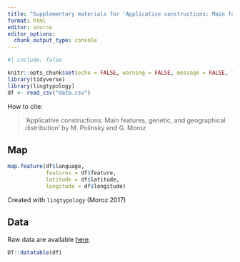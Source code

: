 ```yaml
---
title: "Supplementary materials for 'Applicative constructions: Main features, genetic, and geographical distribution' by M. Polinsky and G. Moroz"
format: html
editor: source
editor_options: 
  chunk_output_type: console
---
```


```r
#| include: false

knitr::opts_chunk$set(echo = FALSE, warning = FALSE, message = FALSE, fig.width = 9, fig.height = 8)
library(tidyverse)
library(lingtypology)
df <- read_csv("data.csv")
```

How to cite:

> 'Applicative constructions: Main features, genetic, and geographical distribution' by M. Polinsky and G. Moroz


::: {.panel-tabset}

## Map

```r
map.feature(df$language,
            features = df$feature,
            latitude = df$latitude,
            longitude = df$longitude)
```

Created with `lingtypology` (Moroz 2017)

## Data

Raw data are available [here](https://raw.githubusercontent.com/LingConLab/supplementary_applicative_constructions/master/data.csv).

```r
DT::datatable(df)
```

:::
